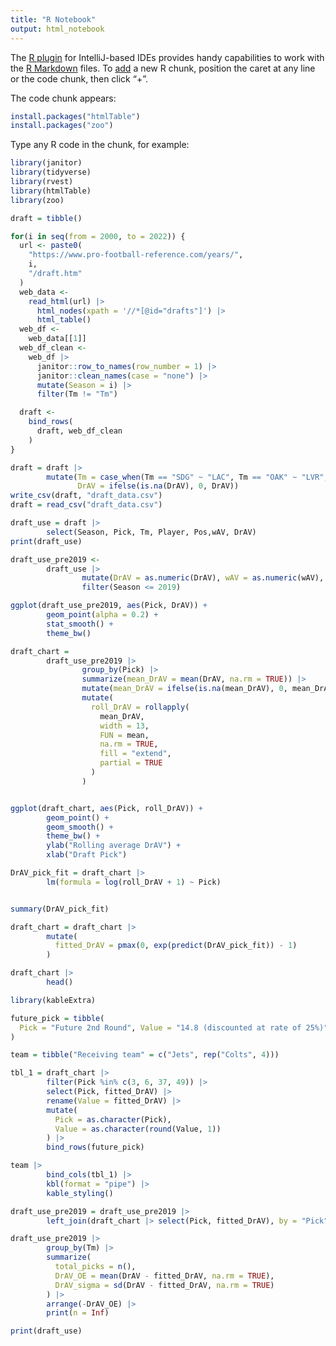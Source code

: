 ---
title: "R Notebook"
output: html_notebook
---

The [R plugin](https://www.jetbrains.com/help/pycharm/r-plugin-support.html) for IntelliJ-based IDEs provides
handy capabilities to work with the [R Markdown](https://www.jetbrains.com/help/pycharm/r-markdown.html) files.
To [add](https://www.jetbrains.com/help/pycharm/r-markdown.html#add-code-chunk) a new R chunk,
position the caret at any line or the code chunk, then click "+".

The code chunk appears:
```{r}
install.packages("htmlTable")
install.packages("zoo")


```

Type any R code in the chunk, for example:
```{r}
library(janitor)
library(tidyverse)
library(rvest)
library(htmlTable)
library(zoo)

```





```{r}
draft = tibble()

```





```{r}
for(i in seq(from = 2000, to = 2022)) {
  url <- paste0(
    "https://www.pro-football-reference.com/years/",
    i,
    "/draft.htm"
  )
  web_data <-
    read_html(url) |>
      html_nodes(xpath = '//*[@id="drafts"]') |>
      html_table()
  web_df <-
    web_data[[1]]
  web_df_clean <-
    web_df |>
      janitor::row_to_names(row_number = 1) |>
      janitor::clean_names(case = "none") |>
      mutate(Season = i) |>
      filter(Tm != "Tm")

  draft <-
    bind_rows(
      draft, web_df_clean
    )
}
```





```{r}
draft = draft |>
        mutate(Tm = case_when(Tm == "SDG" ~ "LAC", Tm == "OAK" ~ "LVR", Tm == "STL" ~ "LAR", TRUE ~ Tm),
               DrAV = ifelse(is.na(DrAV), 0, DrAV))
write_csv(draft, "draft_data.csv")
draft = read_csv("draft_data.csv")


```





```{r}
draft_use = draft |>
        select(Season, Pick, Tm, Player, Pos,wAV, DrAV)
print(draft_use)
```



```{r}
draft_use_pre2019 <-
        draft_use |>
                mutate(DrAV = as.numeric(DrAV), wAV = as.numeric(wAV), Pick = as.integer(Pick)) |>
                filter(Season <= 2019)

ggplot(draft_use_pre2019, aes(Pick, DrAV)) +
        geom_point(alpha = 0.2) +
        stat_smooth() +
        theme_bw()

```







```{r}
draft_chart =
        draft_use_pre2019 |>
                group_by(Pick) |>
                summarize(mean_DrAV = mean(DrAV, na.rm = TRUE)) |>
                mutate(mean_DrAV = ifelse(is.na(mean_DrAV), 0, mean_DrAV)) |>
                mutate(
                  roll_DrAV = rollapply(
                    mean_DrAV,
                    width = 13,
                    FUN = mean,
                    na.rm = TRUE,
                    fill = "extend",
                    partial = TRUE
                  )
                )



```






```{r}
ggplot(draft_chart, aes(Pick, roll_DrAV)) +
        geom_point() +
        geom_smooth() +
        theme_bw() +
        ylab("Rolling average DrAV") +
        xlab("Draft Pick")


```




```{r}
DrAV_pick_fit = draft_chart |>
        lm(formula = log(roll_DrAV + 1) ~ Pick)


summary(DrAV_pick_fit)
```




```{r}
draft_chart = draft_chart |>
        mutate(
          fitted_DrAV = pmax(0, exp(predict(DrAV_pick_fit)) - 1)
        )

draft_chart |>
        head()
```


```{r}
library(kableExtra)

future_pick = tibble(
  Pick = "Future 2nd Round", Value = "14.8 (discounted at rate of 25%)"
)

team = tibble("Receiving team" = c("Jets", rep("Colts", 4)))

tbl_1 = draft_chart |>
        filter(Pick %in% c(3, 6, 37, 49)) |>
        select(Pick, fitted_DrAV) |>
        rename(Value = fitted_DrAV) |>
        mutate(
          Pick = as.character(Pick),
          Value = as.character(round(Value, 1))
        ) |>
        bind_rows(future_pick)

team |>
        bind_cols(tbl_1) |>
        kbl(format = "pipe") |>
        kable_styling()
```




```{r}
draft_use_pre2019 = draft_use_pre2019 |>
        left_join(draft_chart |> select(Pick, fitted_DrAV), by = "Pick")

draft_use_pre2019 |>
        group_by(Tm) |>
        summarize(
          total_picks = n(),
          DrAV_OE = mean(DrAV - fitted_DrAV, na.rm = TRUE),
          DrAV_sigma = sd(DrAV - fitted_DrAV, na.rm = TRUE)
        ) |>
        arrange(-DrAV_OE) |>
        print(n = Inf)

```





```{r}
print(draft_use)
```

```{r}

```
